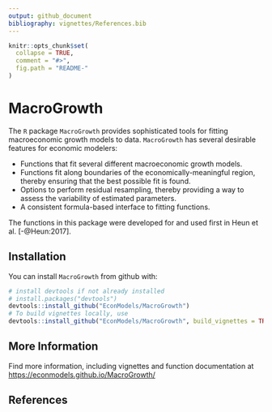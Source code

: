 ```yaml
---
output: github_document
bibliography: vignettes/References.bib
---
```


<!-- README.md is generated from README.Rmd. Please edit that file -->

```r
knitr::opts_chunk$set(
  collapse = TRUE,
  comment = "#>",
  fig.path = "README-"
)
```

# MacroGrowth

The `R` package `MacroGrowth` provides sophisticated tools for fitting macroeconomic 
growth models to data. 
`MacroGrowth` has several desirable features for economic modelers:

* Functions that fit several different macroeconomic growth models.
* Functions fit along 
boundaries of the economically-meaningful region, 
thereby ensuring that the best possible fit is found.
* Options to perform residual resampling, 
thereby providing a way to assess the variability of estimated parameters.
* A consistent formula-based interface to fitting functions.

The functions in this package were developed for and used first in 
Heun et al. [-@Heun:2017].


## Installation

You can install `MacroGrowth` from github with:

```r
# install devtools if not already installed
# install.packages("devtools")
devtools::install_github("EconModels/MacroGrowth")
# To build vignettes locally, use
devtools::install_github("EconModels/MacroGrowth", build_vignettes = TRUE)
```

## More Information

Find more information, including vignettes and function documentation at 
<https://econmodels.github.io/MacroGrowth/>

## References


